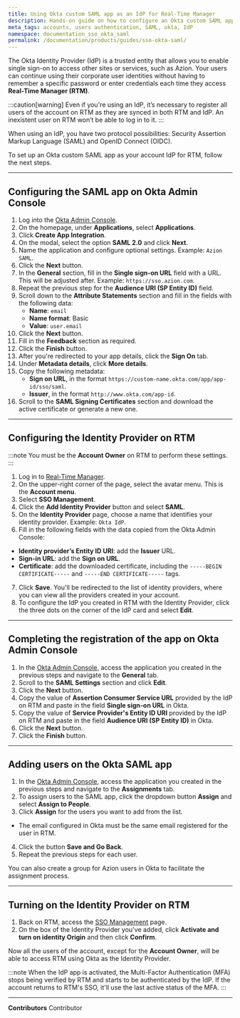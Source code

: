 ```yaml
---
title: Using Okta custom SAML app as an IdP for Real-Time Manager
description: Hands-on guide on how to configure an Okta custom SAML application as an IdP for Azion Real-Time Manager.
meta_tags: accounts, users authentication, SAML, okta, IdP
namespace: documentation_sso_okta_saml
permalink: /documentation/products/guides/sso-okta-saml/
---
```


The Okta Identity Provider (IdP) is a trusted entity that allows you to enable single sign-on to access other sites or services, such as Azion. Your users can continue using their corporate user identities without having to remember a specific password or enter credentials each time they access **Real-Time Manager (RTM)**. 

:::caution[warning]
Even if you're using an IdP, it’s necessary to register all users of the account on RTM as they are synced in both RTM and IdP. An inexistent user on RTM won’t be able to log in to it.
:::

When using an IdP, you have two protocol possibilities: Security Assertion Markup Language (SAML) and OpenID Connect (OIDC).

To set up an Okta custom SAML app as your account IdP for RTM, follow the next steps.

---

## Configuring the SAML app on Okta Admin Console

1. Log into the [Okta Admin Console](https://login.okta.com/).
2. On the homepage, under **Applications**, select **Applications**. 
3. Click **Create App Integration**.
4. On the modal, select the option **SAML 2.0** and click **Next**.
5. Name the application and configure optional settings. Example: `Azion SAML`.
6. Click the **Next** button.
7. In the **General** section, fill in the **Single sign-on URL** field with a URL. This will be adjusted after. Example: `https://sso.azion.com`.
8. Repeat the previous step for the **Audience URI (SP Entity ID)** field.
9. Scroll down to the **Attribute Statements** section and fill in the fields with the following data:
    - **Name**: `email`
    - **Name format**: Basic
    - **Value**: `user.email`
10. Click the **Next** button.
11. Fill in the **Feedback** section as required.
12. Click the **Finish** button.
13. After you're redirected to your app details, click the **Sign On** tab.
14. Under **Metadata details**, click **More details**.
15. Copy the following metadata:
    - **Sign on URL**, in the format `https://custom-name.okta.com/app/app-id/sso/saml`.
    - **Issuer**, in the format `http://www.okta.com/app-id`.
16. Scroll to the **SAML Signing Certificates** section and download the active certificate or generate a new one.

---

## Configuring the Identity Provider on RTM

:::note
You must be the **Account Owner** on RTM to perform these settings.
:::

1. Log in to [Real-Time Manager](https://manager.azion.com/).
2. On the upper-right corner of the page, select the avatar menu. This is the **Account menu**.
3. Select **SSO Management**.
4. Click the **Add Identity Provider** button and select **SAML**.
5. On the **Identity Provider** page, choose a name that identifies your identity provider. Example: `Okta IdP`.
6. Fill in the following fields with the data copied from the Okta Admin Console:

- **Identity provider’s Entity ID URI**: add the **Issuer** URL.
- **Sign-in URL**: add the **Sign on URL**.
- **Certificate**: add the downloaded certificate, including the `-----BEGIN CERTIFICATE-----` and `-----END CERTIFICATE-----` tags.

7. Click **Save**. You'll be redirected to the list of identity providers, where you can view all the providers created in your account.
8. To configure the IdP you created in RTM with the Identity Provider, click the three dots on the corner of the IdP card and select **Edit**.

---

## Completing the registration of the app on Okta Admin Console

1. In the [Okta Admin Console](https://login.okta.com/), access the application you created in the previous steps and navigate to the **General** tab.
2. Scroll to the **SAML Settings** section and click **Edit**.
3. Click the **Next** button.
4. Copy the value of **Assertion Consumer Service URL** provided by the IdP on RTM and paste in the field **Single sign-on URL** in Okta.
5. Copy the value of **Service Provider's Entity ID URI** provided by the IdP on RTM and paste in the field **Audience URI (SP Entity ID)** in Okta.
6. Click the **Next** button.
7. Click the **Finish** button.

---

## Adding users on the Okta SAML app

1. In the [Okta Admin Console](https://login.okta.com/), access the application you created in the previous steps and navigate to the **Assignments** tab.
2. To assign users to the SAML app, click the dropdown button **Assign** and select **Assign to People**.
3. Click **Assign** for the users you want to add from the list.
- The email configured in Okta must be the same email registered for the user in RTM.
4. Click the button **Save and Go Back**.
5. Repeat the previous steps for each user.

You can also create a group for Azion users in Okta to facilitate the assignment process.

---

## Turning on the Identity Provider on RTM

1. Back on RTM, access the [SSO Management](https://manager.azion.com/iam/sso/identity-providers) page.
2. On the box of the Identity Provider you've added, click **Activate and turn on identity Origin** and then click **Confirm**.

Now all the users of the account, except for the **Account Owner**, will be able to access RTM using Okta as the Identity Provider.

:::note
When the IdP app is activated, the Multi-Factor Authentication (MFA) stops being verified by RTM and starts to be authenticated by the IdP. If the account returns to RTM's SSO, it'll use the last active status of the MFA.
:::

---


**Contributors** <ContributorList>Contributor</ContributorList>
